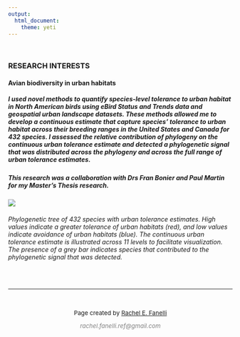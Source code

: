 ```yaml
---
output: 
  html_document:
    theme: yeti
---
```

<p>&nbsp;</p>
### **RESEARCH INTERESTS**

#### **Avian biodiversity in urban habitats**
##### I used novel methods to quantify species-level tolerance to urban habitat in North American birds using eBird Status and Trends data and geospatial urban landscape datasets. These methods allowed me to develop a continuous estimate that capture species' tolerance to urban habitat across their breeding ranges in the United States and Canada for 432 species. I assessed the relative contribution of phylogeny on the continuous urban tolerance estimate and detected a phylogenetic signal that was distributed across the phylogeny and across the full range of urban tolerance estimates.
##### This research was a collaboration with Drs Fran Bonier and Paul Martin for my Master's Thesis research. 
[ ![](images/phylogeny_urban_responses_REFanelli.jpeg) ](images/phylogeny_urban_responses_REFanelli.jpeg)

###### Phylogenetic tree of 432 species with urban tolerance estimates. High values indicate a greater tolerance of urban habitats (red), and low values indicate avoidance of urban habitats (blue). The continuous urban tolerance estimate is illustrated across 11 levels to facilitate visualization. The presence of a grey bar indicates species that contributed to the phylogenetic signal that was detected.

&nbsp;

***

<!--Add footer to webpage-->
&nbsp;
<p style="text-align: center; font-size:10pt;">Page created by <a href="https://github.com/refanelli/">Rachel E. Fanelli</a></p>
<p style="text-align: center; font-size:10pt;"><span style="color: #808080;"><em>rachel.fanelli.ref@gmail.com</em></span></p>
</p>

<!-- Add icon library -->
<link rel="stylesheet" href="https://cdnjs.cloudflare.com/ajax/libs/font-awesome/4.7.0/css/font-awesome.min.css">

<!-- Add academicons library -->
<link rel="stylesheet"  href="https://cdn.jsdelivr.net/gh/jpswalsh/academicons@1/css/academicons.min.css">

<!-- Add font awesome icons -->

<p style="text-align: center;">
    <a href="https://github.com/refanelli/" class="fa fa-github"></a>
    <a href="https://www.researchgate.net/profile/Rachel-Fanelli/" i class="ai ai-researchgate ai-1x"></a>
    <a href="https://scholar.google.ca/citations?hl=en&pli=1&user=OD83RKEAAAAJ/" i class="ai ai-google-scholar ai-1x"></a>
    <a href="https://osf.io/cz2uw/" i class="ai ai-osf ai-1x"></a>
    <a href="https://orcid.org/0000-0002-6698-7843/" i class="ai ai-orcid ai-1x"></a>
</p>

&nbsp;